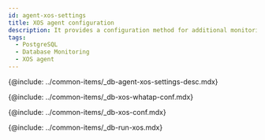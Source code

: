 ```yaml
---
id: agent-xos-settings
title: XOS agent configuration
description: It provides a configuration method for additional monitoring of the database server resources.
tags:
  - PostgreSQL
  - Database Monitoring
  - XOS agent
---
```



<Note product='PostgreSQL' link='../postgresql-v1/agent-xos-settings' />

{@include: ../common-items/_db-agent-xos-settings-desc.mdx}

{@include: ../common-items/_db-xos-whatap-conf.mdx}

{@include: ../common-items/_db-xos-conf.mdx} 

<FileOptNote ver='1.6.7'/>

{@include: ../common-items/_db-run-xos.mdx}  
